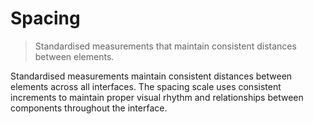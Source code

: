 
<Meta title="Foundations/Tokens/Spacing" />

# Spacing

> Standardised measurements that maintain consistent distances between elements.

Standardised measurements maintain consistent distances between elements across
all interfaces. The spacing scale uses consistent increments to maintain proper
visual rhythm and relationships between components throughout the interface.

<Tokens collection="evg-spacing" />
